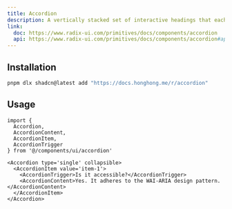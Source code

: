 ```yaml
---
title: Accordion
description: A vertically stacked set of interactive headings that each reveal a section of content.
link:
  doc: https://www.radix-ui.com/primitives/docs/components/accordion
  api: https://www.radix-ui.com/primitives/docs/components/accordion#api-reference
---
```


<ComponentPreview name='accordion/accordion' />

## Installation

```bash
pnpm dlx shadcn@latest add "https://docs.honghong.me/r/accordion"
```

## Usage

```tsx
import {
  Accordion,
  AccordionContent,
  AccordionItem,
  AccordionTrigger
} from '@/components/ui/accordion'
```

```tsx
<Accordion type='single' collapsible>
  <AccordionItem value='item-1'>
    <AccordionTrigger>Is it accessible?</AccordionTrigger>
    <AccordionContent>Yes. It adheres to the WAI-ARIA design pattern.</AccordionContent>
  </AccordionItem>
</Accordion>
```
